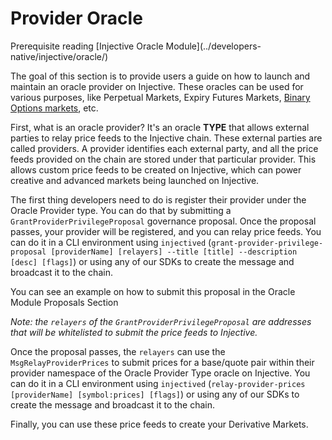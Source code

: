# Provider Oracle

<Callout icon="info" color="#07C1FF" iconType="regular">
Prerequisite reading [Injective Oracle Module](../developers-native/injective/oracle/)
</Callout>

The goal of this section is to provide users a guide on how to launch and maintain an oracle provider on Injective. These oracles can be used for various purposes, like Perpetual Markets, Expiry Futures Markets, [Binary Options markets](../developers-native/injective/exchange/02_binary_options_markets.md), etc.

First, what is an oracle provider? It's an oracle **TYPE** that allows external parties to relay price feeds to the Injective chain. These external parties are called providers. A provider identifies each external party, and all the price feeds provided on the chain are stored under that particular provider. This allows custom price feeds to be created on Injective, which can power creative and advanced markets being launched on Injective.

The first thing developers need to do is register their provider under the Oracle Provider type. You can do that by submitting a `GrantProviderPrivilegeProposal` governance proposal. Once the proposal passes, your provider will be registered, and you can relay price feeds. You can do it in a CLI environment using `injectived` (`grant-provider-privilege-proposal [providerName] [relayers] --title [title] --description [desc] [flags]`) or using any of our SDKs to create the message and broadcast it to the chain.

<Callout icon="info" color="#07C1FF" iconType="regular">
You can see an example on how to submit this proposal in the Oracle Module Proposals Section
</Callout>

_Note: the `relayers` of the `GrantProviderPrivilegeProposal` are addresses that will be whitelisted to submit the price feeds to Injective._

Once the proposal passes, the `relayers` can use the `MsgRelayProviderPrices` to submit prices for a base/quote pair within their provider namespace of the Oracle Provider Type oracle on Injective. You can do it in a CLI environment using `injectived` (`relay-provider-prices [providerName] [symbol:prices] [flags]`) or using any of our SDKs to create the message and broadcast it to the chain.

Finally, you can use these price feeds to create your Derivative Markets.
